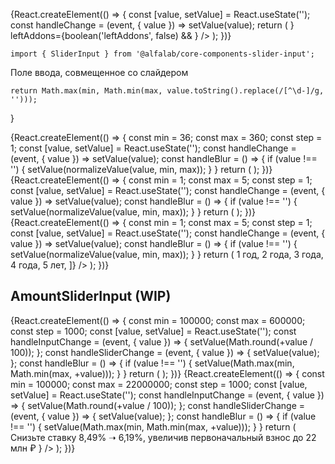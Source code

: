 


<Meta
    title='Компоненты'
    component={SliderInput}
/>


<!-- Canvas -->

<Story name='SliderInput'>
{React.createElement(() => {
    const [value, setValue] = React.useState('');
    const handleChange = (event, { value }) => setValue(value);
    return (
        <SliderInput
            value={value}
            onChange={handleChange}
            min={number('min', 0)}
            max={number('max', 100)}
            step={number('step', 1)}
            steps={boolean('steps', false) && ['36 мес', '180 мес', '360 мес']}
            block={boolean('block', false)}
            size={select('size', ['s', 'm', 'l'], 's')}
            disabled={boolean('disabled', false)}
            placeholder={text('placeholder', '')}
            label={text('label', '')}
            hint={text('hint', '')}
            info={text('info', '')}
            error={text('error', '')}
            rightAddons={boolean('rightAddons', false) && !text('error') && <Icon />}
            leftAddons={boolean('leftAddons', false) && <Icon />}
        />
    );
})}
</Story>


<!-- Docs -->

<ComponentHeader
    name='SliderInput'
    version={version}
    package='@alfalab/core-components-slider-input'
    stage={1}
    design='https://www.figma.com/file/hqSP3L6qu8UcL3sf18Su1M/Web-Components?node-id=719%3A1'
/>

```tsx
import { SliderInput } from '@alfalab/core-components-slider-input';
```

Поле ввода, совмещенное со слайдером

    return Math.max(min, Math.min(max, value.toString().replace(/[^\d-]/g, '')));
}

<Preview>
{React.createElement(() => {
    const min = 36;
    const max = 360;
    const step = 1;
    const [value, setValue] = React.useState('');
    const handleChange = (event, { value }) => setValue(value);
    const handleBlur = () => {
        if (value !== '') {
            setValue(normalizeValue(value, min, max));
        }
    }
    return (
        <SliderInput
            value={value}
            sliderValue={+value}
            min={min}
            max={max}
            step={step}
            onBlur={handleBlur}
            onChange={handleChange}
            block={true}
            label='Оставшийся срок по кредиту'
            steps={['36 мес', '180 мес', '360 мес']}
        />
    );
})}
</Preview>


<Preview>
{React.createElement(() => {
    const min = 1;
    const max = 5;
    const step = 1;
    const [value, setValue] = React.useState('');
    const handleChange = (event, { value }) => setValue(value);
    const handleBlur = () => {
        if (value !== '') {
            setValue(normalizeValue(value, min, max));
        }
    }
    return (
        <SliderInput
            value={value}
            min={min}
            max={max}
            step={step}
            onBlur={handleBlur}
            onChange={handleChange}
            block={true}
            label='Срок кредита'
            steps={[
                '1 год',
                '2 года',
                '3 года',
                '4 года',
                '5 лет',
            ]}
        />
    );
})}
</Preview>

<Preview>
{React.createElement(() => {
    const min = 1;
    const max = 5;
    const step = 1;
    const [value, setValue] = React.useState('');
    const handleChange = (event, { value }) => setValue(value);
    const handleBlur = () => {
        if (value !== '') {
            setValue(normalizeValue(value, min, max));
        }
    }
    return (
        <SliderInput
            value={value}
            min={min}
            max={max}
            step={step}
            onBlur={handleBlur}
            onChange={handleChange}
            block={true}
            label='Срок кредита'
            steps={[
                <span style={{flexBasis: '10%'}}>1 год</span>,
                <span style={{flexBasis: '20%'}}>2 года</span>,
                <span style={{flexBasis: '30%'}}>3 года</span>,
                <span style={{flexBasis: '40%'}}>4 года</span>,
                <span style={{flexBasis: '10%'}}>5 лет</span>,
            ]}
        />
    );
})}
</Preview>

## AmountSliderInput (WIP)

<Preview>
    {React.createElement(() => {
        const min = 100000;
        const max = 600000;
        const step = 1000;
        const [value, setValue] = React.useState('');
        const handleInputChange = (event, { value }) => {
            setValue(Math.round(+value / 100));
        };
        const handleSliderChange = (event, { value }) => {
            setValue(value);
        };
        const handleBlur = () => {
            if (value !== '') {
                setValue(Math.max(min, Math.min(max, +value)));
            }
        }
        return (
            <SliderInput
                value={value !== '' ? value * 100 : ''}
                sliderValue={value}
                onInputChange={handleInputChange}
                onSliderChange={handleSliderChange}
                onBlur={handleBlur}
                min={min}
                max={max}
                step={step}
                Input={AmountInput}
                steps={['100 тыс.', '600 тыс.']}
                label={'Сумма кредита'}
            />
        );
    })}
</Preview>


<Preview>
{React.createElement(() => {
    const min = 100000;
    const max = 22000000;
    const step = 1000;
    const [value, setValue] = React.useState('');
    const handleInputChange = (event, { value }) => {
        setValue(Math.round(+value / 100));
    };
    const handleSliderChange = (event, { value }) => {
        setValue(value);
    };
    const handleBlur = () => {
        if (value !== '') {
            setValue(Math.max(min, Math.min(max, +value)));
        }
    }
    return (
        <SliderInput
            value={value !== '' ? value * 100 : ''}
            sliderValue={value}
            onInputChange={handleInputChange}
            onSliderChange={handleSliderChange}
            onBlur={handleBlur}
            min={min}
            max={max}
            step={step}
            label='Первоначальный взнос'
            Input={AmountInput}
            size='l'
            hint={
                <span style={{ color: '#6D7986', fontSize: '14px', lineHeight: '18px' }}>
                    Снизьте ставку 8,49% ➝ 6,19%, увеличив первоначальный взнос до 22 млн ₽
                </span>
            }
        />
    );
})}
</Preview>


<Props of={SliderInput} />
